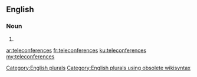 ==English==

===Noun===
{{head|en}}

# {{plural of|teleconference}}

[[Category:English plurals]][[Category:English plurals using obsolete wikisyntax]]

[[ar:teleconferences]]
[[fr:teleconferences]]
[[ku:teleconferences]]
[[my:teleconferences]]